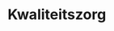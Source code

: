 # Kwaliteitszorg

```{=html}
<!--
Zorg er steeds voor dat het toestel correct wordt gekalibreerd bij de start van een meting. Houd het toestel, de elektroden en de bijhorende koffer proper en droog. Buffers voor controle en kalibratie dienen, indien niet voor eenmalig gebruik, regelmatig te worden aangevuld en vervangen zodat deze niet verdund of gecontamineerd worden. Voor verdere informatie over het gebruik, kalibratie en onderhoud van dit toestel verwijzen we naar het protocol SIP-055B.
Onderhoud en het grondig reinigen van het staalnamemateriaal zijn van groot belang voor het voorkomen van contaminatie en dienen voorzichtig en correct te gebeuren. Alleen correct gereinigd materiaal mag getransporteerd en gebruikt worden in het veld. Handen van de staalnemer moeten proper zijn en bij voorkeur worden latex handschoenen (poederloos) gebruikt. Handen worden best gespoeld met water van de staalnamelocatie en in geen geval met detergenten etc., omdat deze het staal kunnen contamineren. Bij aanvang van de staalname, dient het materiaal dat in contact komt met het staal gespoeld te worden met water van de staalnamelocatie. Spoelen met lokaal water helpt het materiaal te acclimatiseren aan het staal en beperkt de contaminatie van producten of vorige stalen.
Om contaminatie te voorkomen wordt het substaal waarop de bepalingen werden uitgevoerd niet gebruikt voor andere doeleinden.
De gemeten waarden dienen steeds zorgvuldig en leesbaar ingevuld te worden op het staalnameformulier en dit formulier moet op zijn beurt correct worden geklasseerd. Indien van toepassing dienen eventuele omgevingsfactoren die invloed kunnen hebben op de kwaliteit van het staal op het staalnameformulier worden ingevuld (indien analoog, met potlood of watervaste stift) in het opmerkingenveld en achteraf in een databank worden bewaard zodat deze later kunnen worden geraadpleegd.
-->
```
